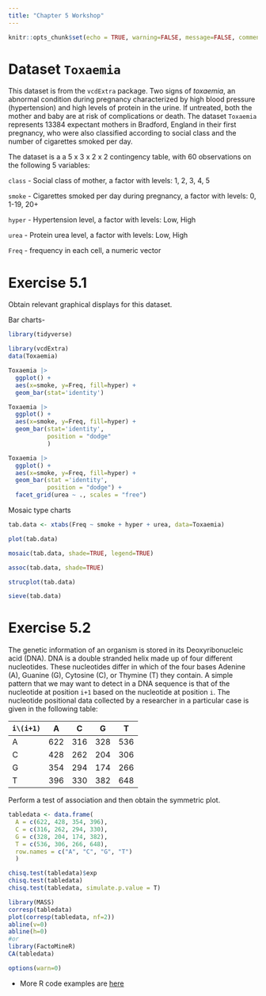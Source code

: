 ```yaml
---
title: "Chapter 5 Workshop"
---
```


```r
knitr::opts_chunk$set(echo = TRUE, warning=FALSE, message=FALSE, comment=NA, fig.show="hide")
```

# Dataset `Toxaemia`

This dataset is from the `vcdExtra` package. Two signs of *toxaemia*, an abnormal condition during pregnancy characterized by high blood pressure (hypertension) and high levels of protein in the urine. If untreated, both the mother and baby are at risk of complications or death. The dataset `Toxaemia` represents 13384 expectant mothers in Bradford, England in their first pregnancy, who were also classified according to social class and the number of cigarettes smoked per day.

The dataset is a a 5 x 3 x 2 x 2 contingency table, with 60 observations on the following 5 variables:

`class` - Social class of mother, a factor with levels: 1, 2, 3, 4, 5

`smoke` - Cigarettes smoked per day during pregnancy, a factor with levels: 0, 1-19, 20+

`hyper` - Hypertension level, a factor with levels: Low, High

`urea` - Protein urea level, a factor with levels: Low, High

`Freq` - frequency in each cell, a numeric vector

# Exercise 5.1 {-}

Obtain relevant graphical displays for this dataset.

Bar charts-

```r
library(tidyverse)

library(vcdExtra)
data(Toxaemia)

Toxaemia |> 
  ggplot() + 
  aes(x=smoke, y=Freq, fill=hyper) + 
  geom_bar(stat='identity')

Toxaemia |> 
  ggplot() + 
  aes(x=smoke, y=Freq, fill=hyper) + 
  geom_bar(stat='identity', 
           position = "dodge"
           )

Toxaemia |> 
  ggplot() + 
  aes(x=smoke, y=Freq, fill=hyper) + 
  geom_bar(stat ='identity', 
           position = "dodge") + 
  facet_grid(urea ~ ., scales = "free")
```

Mosaic type charts

```r
tab.data <- xtabs(Freq ~ smoke + hyper + urea, data=Toxaemia)

plot(tab.data)

mosaic(tab.data, shade=TRUE, legend=TRUE)

assoc(tab.data, shade=TRUE) 

strucplot(tab.data)

sieve(tab.data)
```

# Exercise 5.2 {-}

The genetic information of an organism is stored in its Deoxyribonucleic acid (DNA). DNA is a double stranded helix made up of four different nucleotides. These nucleotides differ in which of the four bases Adenine (A), Guanine (G), Cytosine (C), or Thymine (T) they contain. A simple pattern that we may want to detect in a DNA sequence is that of the nucleotide at position `i+1` based on the nucleotide at position `i`. The nucleotide positional data collected by a researcher in a particular case is given in the following table:

| `i\(i+1)` | A   | C   | G   | T   |
|-----------|-----|-----|-----|-----|
| A         | 622 | 316 | 328 | 536 |
| C         | 428 | 262 | 204 | 306 |
| G         | 354 | 294 | 174 | 266 |
| T         | 396 | 330 | 382 | 648 |

Perform a test of association and then obtain the symmetric plot.

```r
tabledata <- data.frame(
  A = c(622, 428, 354, 396),
  C = c(316, 262, 294, 330),
  G = c(328, 204, 174, 382),
  T = c(536, 306, 266, 648), 
  row.names = c("A", "C", "G", "T")
  )
```

```r
chisq.test(tabledata)$exp
chisq.test(tabledata)
chisq.test(tabledata, simulate.p.value = T)

library(MASS)
corresp(tabledata)
plot(corresp(tabledata, nf=2))
abline(v=0)
abline(h=0)
#or
library(FactoMineR)
CA(tabledata)

```


```r
options(warn=0) 
```



-   More R code examples are  [here](../exercises/Chap5more.R)
